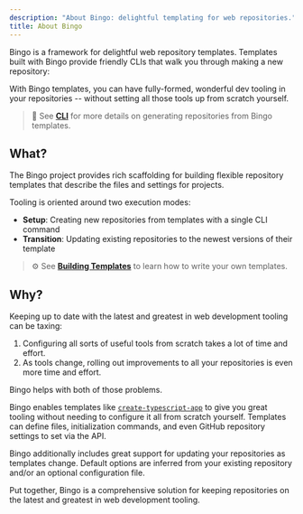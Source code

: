 ```yaml
---
description: "About Bingo: delightful templating for web repositories."
title: About Bingo
---
```



Bingo is a framework for delightful web repository templates.
Templates built with Bingo provide friendly CLIs that walk you through making a new repository:

<PackageManagers type="dlx" pkg="create-typescript-app" />

With Bingo templates, you can have fully-formed, wonderful dev tooling in your repositories -- without setting all those tools up from scratch yourself.

> 🚀 See **[CLI](/cli)** for more details on generating repositories from Bingo templates.

## What?

The Bingo project provides rich scaffolding for building flexible repository templates that describe the files and settings for projects.

Tooling is oriented around two execution modes:

- **Setup**: Creating new repositories from templates with a single CLI command
- **Transition**: Updating existing repositories to the newest versions of their template

> ⚙️ See **[Building Templates](/build/about)** to learn how to write your own templates.

## Why?

Keeping up to date with the latest and greatest in web development tooling can be taxing:

1. Configuring all sorts of useful tools from scratch takes a lot of time and effort.
2. As tools change, rolling out improvements to all your repositories is even more time and effort.

Bingo helps with both of those problems.

Bingo enables templates like [`create-typescript-app`](https://github.com/JoshuaKGoldberg/create-typescript-app) to give you great tooling without needing to configure it all from scratch yourself.
Templates can define files, initialization commands, and even GitHub repository settings to set via the API.

Bingo additionally includes great support for updating your repositories as templates change.
Default options are inferred from your existing repository and/or an optional configuration file.

Put together, Bingo is a comprehensive solution for keeping repositories on the latest and greatest in web development tooling.
